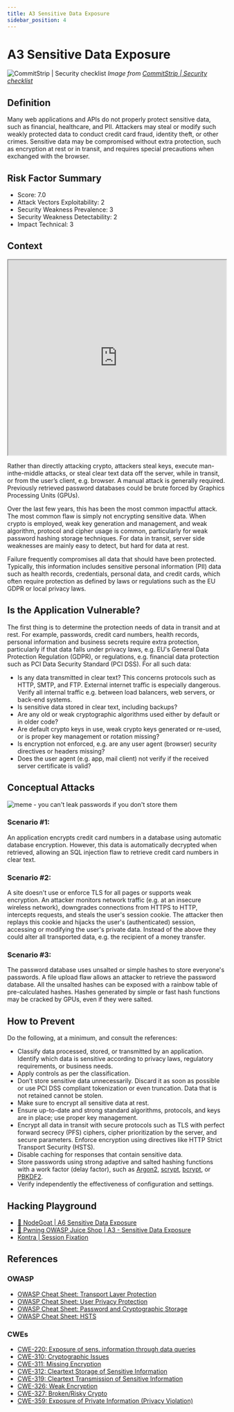 ```yaml
---
title: A3 Sensitive Data Exposure
sidebar_position: 4
---
```


# A3 Sensitive Data Exposure

![CommitStrip | Security checklist](/img/meme_03.jpg)
_Image from [CommitStrip | Security checklist](http://www.commitstrip.com/en/2014/10/28/security-checklist/)_

## Definition

Many web applications and APIs do not properly protect sensitive data, such as financial,
healthcare, and PII. Attackers may steal or modify such weakly protected data to conduct credit
card fraud, identity theft, or other crimes. Sensitive data may be compromised without extra
protection, such as encryption at rest or in transit, and requires special precautions when
exchanged with the browser.

## Risk Factor Summary

- Score: 7.0
- Attack Vectors Exploitability: 2
- Security Weakness Prevalence: 3
- Security Weakness Detectability: 2
- Impact Technical: 3

## Context

<iframe
  width='100%'
  height='450'
  src='https://www.youtube.com/embed/2RKbacrkUBU'
></iframe>

Rather than directly attacking crypto,
attackers steal keys, execute man-inthe-middle attacks, or steal clear text
data off the server, while in transit, or
from the user’s client, e.g. browser. A
manual attack is generally required.
Previously retrieved password
databases could be brute forced by
Graphics Processing Units (GPUs).

Over the last few years, this has been the most
common impactful attack. The most common flaw is
simply not encrypting sensitive data. When crypto is
employed, weak key generation and management,
and weak algorithm, protocol and cipher usage is
common, particularly for weak password hashing
storage techniques. For data in transit, server side
weaknesses are mainly easy to detect, but hard for
data at rest.

Failure frequently compromises all
data that should have been protected.
Typically, this information includes
sensitive personal information (PII)
data such as health records, credentials, personal data, and credit cards,
which often require protection as
defined by laws or regulations such as
the EU GDPR or local privacy laws.

## Is the Application Vulnerable?

The first thing is to determine the protection needs of data in
transit and at rest. For example, passwords, credit card numbers,
health records, personal information and business secrets
require extra protection, particularly if that data falls under
privacy laws, e.g. EU's General Data Protection Regulation
(GDPR), or regulations, e.g. financial data protection such as
PCI Data Security Standard (PCI DSS). For all such data:

- Is any data transmitted in clear text? This concerns protocols
  such as HTTP, SMTP, and FTP. External internet traffic is
  especially dangerous. Verify all internal traffic e.g. between
  load balancers, web servers, or back-end systems.
- Is sensitive data stored in clear text, including backups?
- Are any old or weak cryptographic algorithms used either by
  default or in older code?
- Are default crypto keys in use, weak crypto keys generated or
  re-used, or is proper key management or rotation missing?
- Is encryption not enforced, e.g. are any user agent (browser)
  security directives or headers missing?
- Does the user agent (e.g. app, mail client) not verify if the
  received server certificate is valid?

## Conceptual Attacks

![meme - you can't leak passwords if you don't store them](/img/meme_02.png)

### Scenario #1:

An application encrypts credit card numbers in a
database using automatic database encryption. However, this
data is automatically decrypted when retrieved, allowing an SQL
injection flaw to retrieve credit card numbers in clear text.

### Scenario #2:

A site doesn't use or enforce TLS for all pages or
supports weak encryption. An attacker monitors network traffic
(e.g. at an insecure wireless network), downgrades connections
from HTTPS to HTTP, intercepts requests, and steals the user's
session cookie. The attacker then replays this cookie and hijacks
the user's (authenticated) session, accessing or modifying the
user's private data. Instead of the above they could alter all
transported data, e.g. the recipient of a money transfer.

### Scenario #3:

The password database uses unsalted or simple
hashes to store everyone's passwords. A file upload flaw allows
an attacker to retrieve the password database. All the unsalted
hashes can be exposed with a rainbow table of pre-calculated
hashes. Hashes generated by simple or fast hash functions may
be cracked by GPUs, even if they were salted.

## How to Prevent

Do the following, at a minimum, and consult the references:

- Classify data processed, stored, or transmitted by an
  application. Identify which data is sensitive according to privacy
  laws, regulatory requirements, or business needs.
- Apply controls as per the classification.
- Don’t store sensitive data unnecessarily. Discard it as soon as
  possible or use PCI DSS compliant tokenization or even
  truncation. Data that is not retained cannot be stolen.
- Make sure to encrypt all sensitive data at rest.
- Ensure up-to-date and strong standard algorithms, protocols,
  and keys are in place; use proper key management.
- Encrypt all data in transit with secure protocols such as TLS
  with perfect forward secrecy (PFS) ciphers, cipher prioritization
  by the server, and secure parameters. Enforce encryption
  using directives like HTTP Strict Transport Security (HSTS).
- Disable caching for responses that contain sensitive data.
- Store passwords using strong adaptive and salted hashing
  functions with a work factor (delay factor), such as [Argon2](https://www.cryptolux.org/index.php/Argon2),
  [scrypt](https://wikipedia.org/wiki/Scrypt), [bcrypt](https://wikipedia.org/wiki/Bcrypt), or [PBKDF2](https://wikipedia.org/wiki/PBKDF2).
- Verify independently the effectiveness of configuration and
  settings.

## Hacking Playground

- [🐐 NodeGoat | A6 Sensitive Data Exposure](https://nodegoat.herokuapp.com/tutorial/a6)
- [🧃 Pwning OWASP Juice Shop | A3 - Sensitive Data Exposure](https://pwning.owasp-juice.shop/part2/sensitive-data-exposure.html)
- [Kontra | Session Fixation](https://application.security/free-application-security-training/owasp-top-10-session-fixation)

## References

### OWASP

- [OWASP Cheat Sheet: Transport Layer Protection](https://cheatsheetseries.owasp.org/cheatsheets/Transport_Layer_Protection_Cheat_Sheet.html)
- [OWASP Cheat Sheet: User Privacy Protection](https://cheatsheetseries.owasp.org/cheatsheets/User_Privacy_Protection_Cheat_Sheet.html)
- [OWASP Cheat Sheet: Password and Cryptographic Storage](https://cheatsheetseries.owasp.org/cheatsheets/Password_Storage_Cheat_Sheet.html)
- [OWASP Cheat Sheet: HSTS](https://cheatsheetseries.owasp.org/cheatsheets/HTTP_Strict_Transport_Security_Cheat_Sheet.html)

### CWEs

- [CWE-220: Exposure of sens. information through data queries](https://cwe.mitre.org/data/definitions/220.html)
- [CWE-310: Cryptographic Issues](https://cwe.mitre.org/data/definitions/310.html)
- [CWE-311: Missing Encryption](https://cwe.mitre.org/data/definitions/331.html)
- [CWE-312: Cleartext Storage of Sensitive Information](https://cwe.mitre.org/data/definitions/312.html)
- [CWE-319: Cleartext Transmission of Sensitive Information](https://cwe.mitre.org/data/definitions/319.html)
- [CWE-326: Weak Encryption](https://cwe.mitre.org/data/definitions/326.html)
- [CWE-327: Broken/Risky Crypto](https://cwe.mitre.org/data/definitions/327.html)
- [CWE-359: Exposure of Private Information (Privacy Violation)](https://cwe.mitre.org/data/definitions/359.html)

